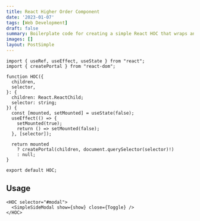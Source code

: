 ```yaml
---
title: React Higher Order Component
date: '2023-01-07'
tags: [Web Development]
draft: false
summary: Boilerplate code for creating a simple React HOC that wraps another component and adds some functionality to it.
images: []
layout: PostSimple
---
```


```jsx:HigherOrderComponent.tsx {4-20} showLineNumbers
import { useRef, useEffect, useState } from "react";
import { createPortal } from "react-dom";

function HOC({
  children,
  selector,
}: {
  children: React.ReactChild;
  selector: string;
}) {
  const [mounted, setMounted] = useState(false);
  useEffect(() => {
    setMounted(true);
    return () => setMounted(false);
  }, [selector]);

  return mounted
    ? createPortal(children, document.querySelector(selector)!)
    : null;
}

export default HOC;
```

## Usage

```jsx:index.tsx {4-20} showLineNumbers
<HOC selector="#modal">
  <SimpleSideModal show={show} close={Toggle} />
</HOC>
```
